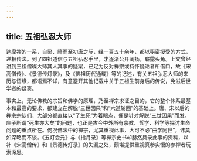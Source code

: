 ```yaml
---
---
---
```

title: 五祖弘忍大师
---




达摩禅的一系，自梁、隋而至初唐之际，经一百五十余年，都以秘密授受的方式，递相传法。到了四祖道信与五祖弘忍手里，才逐渐公开阐扬，崭露头角。上文曾经讲到三祖僧璨大师其人其事的疑案，已足为反对禅宗或持怀疑论者所借口，故《宋高僧传》、《景德传灯录》，及《佛祖历代通载》等的记述，有关五祖弘忍大师的来历与悟缘，都语焉不详，有意避开其他记载中关于五祖生前身后的传说，免滋后世学者的疑窦。

事实上，无论佛教的宗旨和佛学的原理，乃至禅宗求证之目的，它的整个体系最基本和最高的要求，都建立在解脱“三世因果”和“六道轮回”的基础上。唐、宋以后的禅宗宗徒们，大部分都直接以“了生死”为着眼点，便是针对解脱“三世因果”而发。庄子所谓“死生亦大矣”的问题，也正是古今中外所有宗教、哲学、科学等探讨生命问题的重点所在。何况佛法中的禅宗，尤其重视此事，大可不必“曲学阿世”，讳莫如深略而不谈。《五灯会元》与《指月录》等禅宗史书却赫然具录此事的资料，以补《宋高僧传》和《景德传灯录》的失漏之处，颇堪提供重视真参实悟的参禅者玩索深思。